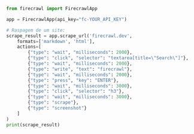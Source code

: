 ```python Python
from firecrawl import FirecrawlApp

app = FirecrawlApp(api_key="fc-YOUR_API_KEY")

# Raspagem de um site:
scrape_result = app.scrape_url('firecrawl.dev', 
    formats=['markdown', 'html'], 
    actions=[
        {"type": "wait", "milliseconds": 2000},
        {"type": "click", "selector": "textarea[title=\"Search\"]"},
        {"type": "wait", "milliseconds": 2000},
        {"type": "write", "text": "firecrawl"},
        {"type": "wait", "milliseconds": 2000},
        {"type": "press", "key": "ENTER"},
        {"type": "wait", "milliseconds": 3000},
        {"type": "click", "selector": "h3"},
        {"type": "wait", "milliseconds": 3000},
        {"type": "scrape"},
        {"type": "screenshot"}
    ]
)
print(scrape_result)
```
